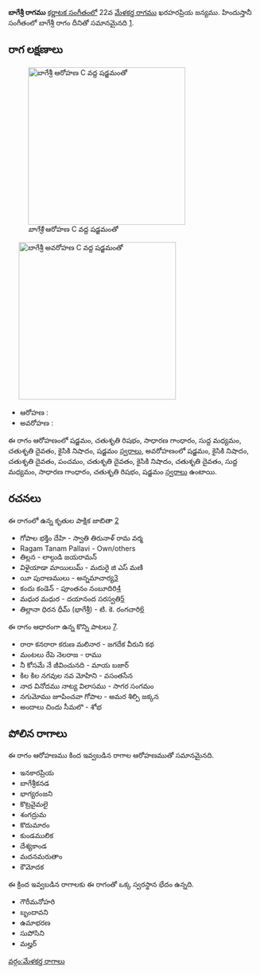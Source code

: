 {{Infobox ragam
	| name          	= బాగేశ్రీ
	| synonym	    	= 
	| mela          	= 
	| chakra        	= 
	| janaka        	= 
	| type          	= షడవ-సంపూర్ణ
	| arohanam      	= {{svaraC|S|R2|G2|M1|D2|N2|S'}} 
	| avarohanam    	= {{svaraC|S'|N2|D2|P|D2|N2|D2|M1|G2|R2|S}}
	| jeeva         	=
	| chhaya        	=
	| nyasa         	=
	| vishesha      	= 
	| equivalent  		= బాగేశ్రీ
}}
{{కర్ణాటక సంగీత రాగాలు}}
'''బాగేశ్రీ రాగము''' [[కర్ణాటక సంగీతం]]లో 22వ [[మేళకర్త రాగము]] ఖరహరప్రియ జన్యము.  హిందుస్తానీ సంగీతంలో బాగేశ్రీ రాగం దీనితో సమానమైనది [https://karnatik.com/hcragatable.shtml].


==రాగ లక్షణాలు==
[[Image:bageshri_ar_kb2wiki.png|thumb|right|316px|''బాగేశ్రీ'' ఆరోహణ C వద్ద షడ్జమంతో]]
	[[Image:bageshri_av_kb2wiki.png|thumb|right|316px|''బాగేశ్రీ'' అవరోహణ C వద్ద షడ్జమంతో]]

* ఆరోహణ : {{svaraC|S|R2|G2|M1|D2|N2|S'}} 
* అవరోహణ : {{svaraC|S'|N2|D2|P|D2|N2|D2|M1|G2|R2|S}}

ఈ రాగం ఆరోహణంలో షడ్జమం, చతుశృతి రిషభం, సాధారణ  గాంధారం, సుద్ద మధ్యమం, చతుశృతి దైవతం, కైసికి నిషాదం, షడ్జమం [[స్వరాలు]], అవరోహణంలో షడ్జమం, కైసికి నిషాదం, చతుశృతి దైవతం, పంచమం, చతుశృతి దైవతం, కైసికి నిషాదం, చతుశృతి దైవతం, సుద్ద మధ్యమం, సాధారణ  గాంధారం, చతుశృతి రిషభం, షడ్జమం [[స్వరాలు]] ఉంటాయి.

==రచనలు==
ఈ రాగంలో ఉన్న కృతుల పాక్షిక జాబితా [https://github.com/ssrihari/ragavardhini/blob/master/ragas/kritis.psv]
* గోపాల భక్తిం దేహి - స్వాతి తిరునాళ్ రామ వర్మ
* Ragam Tanam Pallavi - Own/others
* తిల్లన - లాల్గుడి జయరామన్
* విళైయాడా  మాయిలుమ్ - మదురై జి ఎస్ మణి
* యీ పురాణములు - అన్నమాచార్య[http://www.karnatik.com/c3141.shtml]
* కందు కండెన్ - పూంతనం నంబూదిరి[http://www.karnatik.com/c1479.shtml]
* మధుర మధుర - దయానంద సరస్వతి[http://www.karnatik.com/c2946.shtml]
* తిల్లానా  ధిరన ధీమ్ (భాగేశ్రీ) - టి. కె. రంగచారి[http://www.karnatik.com/c1261.shtml]

ఈ రాగం ఆధారంగా ఉన్న కొన్ని పాటలు [http://rksanka.tripod.com/music/rslist.html].
* రారా కనరారా కరుణ మలినార - జగదేక వీరుని కథ
* మంటలు రేపె నెలరాజ - రాము
* నీ కోసమే నే జీవించునది - మాయ బజార్
* కిల కిల నగవుల నవ మోహిని - వసంతసేన
* నాద వినోదము నాట్య విలాసము - సాగర సంగమం
* నగుమోము జూపించవా గోపాల - అమర శిల్పి జక్కన
* అందాలు చిందు సీమలొ - శోభ




==పోలిన రాగాలు==
ఈ రాగం ఆరోహణము కింద ఇవ్వబడిన రాగాల ఆరోహణముతో సమానమైనది.
* ఇనకారప్రియ
* బాగేశ్రీకనడ
* భాగ్యరంజని
* కొట్రవైమలై
* శంగద్రుమ
* కొదుమారం
* కుండములిక
*  దేశ్యకాండ
* మదనమరుతాం
* కౌమోదక

ఈ క్రింద ఇవ్వబడిన రాగాలకు ఈ రాగంతో ఒక్క స్వరస్థాన భేదం ఉన్నది.
* గౌరీమనోహరి
* బృందావని
* ఉమాభరణ
* సుపోసిని
* మల్హర్



[[వర్గం:మేళకర్త రాగాలు]]